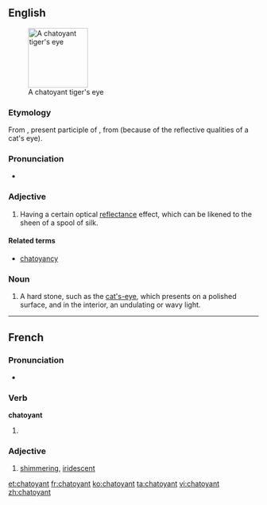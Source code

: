 ==English==
{{wikipedia|chatoyancy}}
[[Image:Tigers-Eye.jpg|thumb|120px|right|A chatoyant tiger's eye]]

===Etymology===
From {{etyl|fr|en}} {{term|chatoyant|lang=fr}}, present participle of {{term|chatoyer|lang=fr}}, from {{term|chat||cat|lang=fr}} (because of the reflective qualities of a cat's eye).

===Pronunciation===
* {{a|US}} {{IPA|/ʃəˈtɔɪənt/}}

===Adjective===
{{en-adj}}

# {{context|jewelry|lang=en}} Having a certain optical [[reflectance]] effect, which can be likened to the sheen of a spool of silk.

====Related terms====
* [[chatoyancy]]

===Noun===
{{en-noun}}

# {{context|mineral|lang=en}} A hard stone, such as the [[cat's-eye]], which presents on a polished surface, and in the interior, an undulating or wavy light.

----

==French==

===Pronunciation===
* {{IPA|/ʃa.twa.jɑ̃/|lang=fr}}

===Verb===
'''chatoyant'''

# {{present participle of|chatoyer|lang=fr}}

===Adjective===
{{fr-adj}}

# [[shimmering]], [[iridescent]]

[[et:chatoyant]]
[[fr:chatoyant]]
[[ko:chatoyant]]
[[ta:chatoyant]]
[[vi:chatoyant]]
[[zh:chatoyant]]